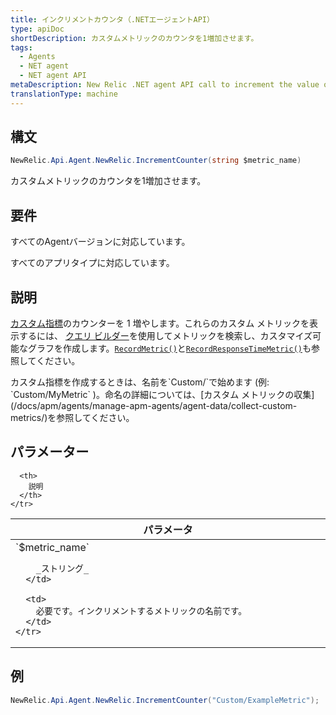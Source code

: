 ```yaml
---
title: インクリメントカウンタ（.NETエージェントAPI）
type: apiDoc
shortDescription: カスタムメトリックのカウンタを1増加させます。
tags:
  - Agents
  - NET agent
  - NET agent API
metaDescription: New Relic .NET agent API call to increment the value of a custom metric.
translationType: machine
---
```


## 構文

```cs
NewRelic.Api.Agent.NewRelic.IncrementCounter(string $metric_name)
```

カスタムメトリックのカウンタを1増加させます。

## 要件

すべてのAgentバージョンに対応しています。

すべてのアプリタイプに対応しています。

## 説明

[カスタム指標](/docs/agents/manage-apm-agents/agent-metrics/custom-metrics)のカウンターを 1 増やします。これらのカスタム メトリックを表示するには、 [クエリ ビルダー](/docs/query-your-data/explore-query-data/query-builder/use-advanced-nrql-mode-specify-data)を使用してメトリックを検索し、カスタマイズ可能なグラフを作成します。[`RecordMetric()`](/docs/agents/net-agent/net-agent-api/recordmetric-net-agent)と[`RecordResponseTimeMetric()`](/docs/agents/net-agent/net-agent-api/recordresponsetimemetric-net-agent)も参照してください。

<Callout variant="important">
  カスタム指標を作成するときは、名前を`Custom/`で始めます (例: `Custom/MyMetric` )。命名の詳細については、[カスタム メトリックの収集](/docs/apm/agents/manage-apm-agents/agent-data/collect-custom-metrics/)を参照してください。
</Callout>

## パラメーター

<table>
  <thead>
    <tr>
      <th width="25%">
        パラメータ
      </th>

      <th>
        説明
      </th>
    </tr>
  </thead>

  <tbody>
    <tr>
      <td>
        `$metric_name`

        _ストリング_
      </td>

      <td>
        必要です。インクリメントするメトリックの名前です。
      </td>
    </tr>
  </tbody>
</table>

## 例

```cs
NewRelic.Api.Agent.NewRelic.IncrementCounter("Custom/ExampleMetric");
```